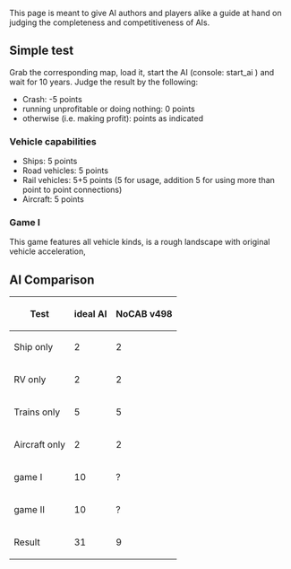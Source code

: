This page is meant to give AI authors and players alike a guide at hand on judging the completeness and competitiveness of AIs.

== Simple test ==
Grab the corresponding map, load it, start the AI (console: start_ai <name of AI>) and wait for 10 years. Judge the result by the following:
* Crash: -5 points
* running unprofitable or doing nothing: 0 points
* otherwise (i.e. making profit): points as indicated

=== Vehicle capabilities ===
* Ships: 5 points
* Road vehicles: 5 points
* Rail vehicles: 5+5 points (5 for usage, addition 5 for using more than point to point connections)
* Aircraft: 5 points

=== Game I ===
This game features all vehicle kinds, is a rough landscape with original vehicle acceleration, 

== AI Comparison ==
{|cellpadding="3" cellspacing="0" border="1"
!Test!!ideal AI!!NoCAB v498
|-
|Ship only      || 2 || 2 ||
|-
|RV only        || 2 || 2 ||
|-
|Trains only    || 5 || 5 ||
|-
|Aircraft only  || 2 || 2 ||
|-
|game I         ||10 || ? ||
|-
|game II        ||10 || ? ||
|-
|Result         ||31 || 9 ||
|}